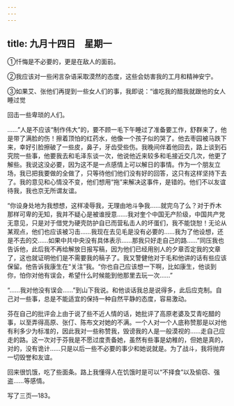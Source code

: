 ```yaml
---
---
---
```

title: 九月十四日　星期一
---




①忏悔是不必要的，更是在敌人的面前。

②我应该对一些闲言杂语采取漠然的态度，这些会妨害我的工月和精神安宁。

③如果艾、张他们再提到一些女人们的事，我即说：“谁吃我的醋我就跟他的女人睡过觉

回击一些卑琐的人们。

……”人是不应该“制作伟大”的，要不顾一毛下午睡过了准备要工作，舒群来了，他是带了满脸的伤！擦着顶怕的红药水，他像一个孩子似的哭了。他去枣园被马跌下来，幸好引脸擦破了一些皮，鼻子，牙齿受些伤。我晚间伴着他回去，路上谈到石究院一些事，他要我去和毛泽东谈一次，他说他近来较多和毛接近交几次，他更了解些。我说这没必要，因为这不是一点感情上可以解日的事情。作为一个朋友立场，我已把我要做的全做了，只等待他们他们没有好的回答，这只有这样坚持下去了。我的意见和心情没不变，他们想用“拖”来解决这事件，是错的。他们不以友谊待我，我也京无所谓友谊。

“你设身处地为我想想，这样凌辱我，无理由地斗争我……就完乌了么？对于乔木那样可卑的无知，我并不疑心是被谁授意……我对奎个中国无产阶级，中国共产党无意见，只是对于借党为硬壳防护自已而营私击人的坏蛋们，我不能饶恕！无论从某观点，他们也应该被习击……我现在去见毛是没有必要的……我为了他设想，还是不去的交……如果中共中央没有具体表示……那我只好走自己的路……”同压我也告诉他，此后我不再给解放日报写稿，因为他们已经用别人的夕章否定我的文章了，这也就证明他们是不需要我的稿子了。我又警健他对于毛和他讲的话有些应该保留。他告诉我康生在“关注”我。“你也自己应该想一下啊，比如康生，他谈到你，怕你对他有误会，希望什么时候能到他那里去玩一次……”

“……我对他没有误会……”到山下我说。和他谈话我总是说得多，此后应克制。自己对一些事，总是不能适宜的保持一种自然平静的态度，容易激动。

芬在自己的批评会上由于说了些不近人情的话，她批评了高原老婆及艾青吃醋的事，以至弄得高原、张仃、陈布文对她的不满。一个人对一个人底称赞那是以对他有利多少为标准的，因此我对一些称赞我，毁谤我的人是一般漠视的……走自己应走的路。这一次对于芬我是不愿过度责备她，虽然有些事是幼稚的，但她是真的，对的，没有诡计……只是以后一些不必要的事少和她说就是。为了战斗，我将抛弃一切毁誉和友谊。

回来很饥饿，吃了些面条。路上我懂得人在饥饿时是可以“不择食”以及偷窃、强盗……等感情。

写了三页―183。